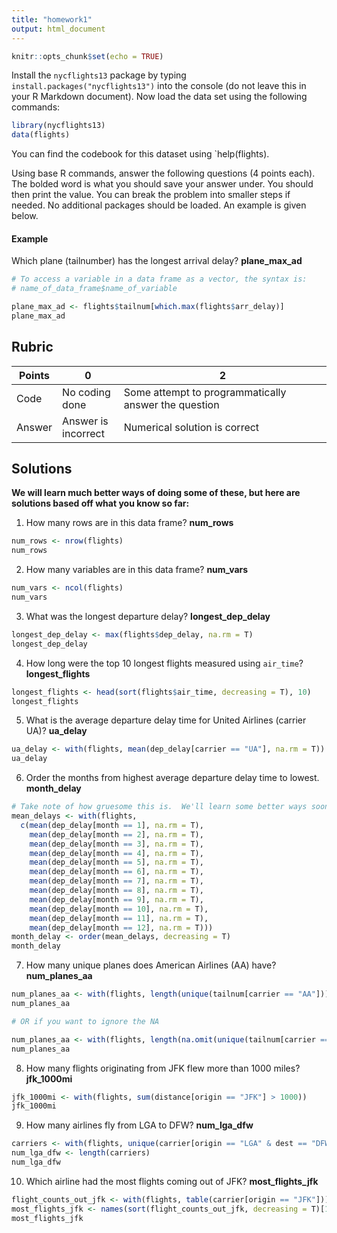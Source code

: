 ---
title: "homework1"
output: html_document
---

```{r setup, include=FALSE}
knitr::opts_chunk$set(echo = TRUE)
```

Install the `nycflights13` package by typing `install.packages("nycflights13")` into the console (do not leave this in your R Markdown document).  Now load the data set using the following commands:

```{r}
library(nycflights13)
data(flights)
```

You can find the codebook for this dataset using `help(flights).

Using base R commands, answer the following questions (4 points each).  The bolded word is what you should save your answer under.  You should then print the value.  You can break the problem into smaller steps if needed.  No additional packages should be loaded.  An example is given below.

#### Example
Which plane (tailnumber) has the longest arrival delay? __plane_max_ad__
```{r}
# To access a variable in a data frame as a vector, the syntax is:
# name_of_data_frame$name_of_variable

plane_max_ad <- flights$tailnum[which.max(flights$arr_delay)]
plane_max_ad
```

## Rubric

Points | 0                   | 2      
------ | ---------------     | ----------------------------------------------------
Code   | No coding done      | Some attempt to programmatically answer the question
Answer | Answer is incorrect | Numerical solution is correct

## Solutions
__We will learn much better ways of doing some of these, but here are solutions based off what you know so far:__

1. How many rows are in this data frame? __num_rows__
```{r}
num_rows <- nrow(flights)
num_rows
```

2. How many variables are in this data frame? __num_vars__
```{r}
num_vars <- ncol(flights)
num_vars
```

3. What was the longest departure delay? __longest_dep_delay__
```{r}
longest_dep_delay <- max(flights$dep_delay, na.rm = T)
longest_dep_delay
```

4. How long were the top 10 longest flights measured using `air_time`? __longest_flights__
```{r}
longest_flights <- head(sort(flights$air_time, decreasing = T), 10)
longest_flights
```

5. What is the average departure delay time for United Airlines (carrier UA)? __ua_delay__
```{r}
ua_delay <- with(flights, mean(dep_delay[carrier == "UA"], na.rm = T))
ua_delay
```

6. Order the months from highest average departure delay time to lowest.  __month_delay__
```{r}
# Take note of how gruesome this is.  We'll learn some better ways soon.
mean_delays <- with(flights, 
  c(mean(dep_delay[month == 1], na.rm = T),
    mean(dep_delay[month == 2], na.rm = T),
    mean(dep_delay[month == 3], na.rm = T),
    mean(dep_delay[month == 4], na.rm = T),
    mean(dep_delay[month == 5], na.rm = T),
    mean(dep_delay[month == 6], na.rm = T),
    mean(dep_delay[month == 7], na.rm = T),
    mean(dep_delay[month == 8], na.rm = T),
    mean(dep_delay[month == 9], na.rm = T),
    mean(dep_delay[month == 10], na.rm = T),
    mean(dep_delay[month == 11], na.rm = T),
    mean(dep_delay[month == 12], na.rm = T)))
month_delay <- order(mean_delays, decreasing = T)
month_delay
```


7. How many unique planes does American Airlines (AA) have? __num_planes_aa__
```{r}
num_planes_aa <- with(flights, length(unique(tailnum[carrier == "AA"])))
num_planes_aa

# OR if you want to ignore the NA

num_planes_aa <- with(flights, length(na.omit(unique(tailnum[carrier == "AA"]))))
num_planes_aa
```

8. How many flights originating from JFK flew more than 1000 miles? __jfk_1000mi__
```{r}
jfk_1000mi <- with(flights, sum(distance[origin == "JFK"] > 1000))
jfk_1000mi
```

9. How many airlines fly from LGA to DFW? __num_lga_dfw__
```{r}
carriers <- with(flights, unique(carrier[origin == "LGA" & dest == "DFW"]))
num_lga_dfw <- length(carriers)
num_lga_dfw
```

10. Which airline had the most flights coming out of JFK? __most_flights_jfk__
```{r}
flight_counts_out_jfk <- with(flights, table(carrier[origin == "JFK"]))
most_flights_jfk <- names(sort(flight_counts_out_jfk, decreasing = T)[1])
most_flights_jfk
```


